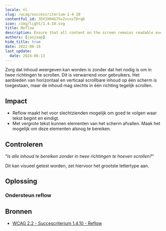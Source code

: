 ```yaml
---
locale: nl
slug: /wcag/succescriterium-1-4-10
contentful_id: 35V3XH4G75vZvcnsTDrqD
icon: /img/light/1.4.10.svg
title: Reflow
description: Ensure that all content on the screen remains readable even with the largest font.
authors: [janjaap]
hide_title: true
date: 2022-06-16
last_update:
  date: 2024-06-13
---
```


<Hero
  title="Reflow"
  image="/img/light/1.4.10.svg"
  alt="WCAG 1.4.10 icon"
  prefix="Success Criterion 1.4.10"
  suffix="Level AA"
/>

Zorg dat inhoud weergeven kan worden is zonder dat het nodig is om in twee richtingen te scrollen. Dit is verwarrend voor gebruikers. Het aanbieden van horizontaal en verticaal scrollbare inhoud op één scherm is toegestaan, maar de inhoud mag slechts in één richting tegelijk scrollen.

## Impact

- Reflow maakt het voor slechtzienden mogelijk om goed te volgen waar tekst begint en eindigt.
- Met vergrote tekst kunnen elementen van het scherm afvallen. Maak het mogelijk om deze elementen alsnog te bereiken.

## Controleren

“*Is alle inhoud te bereiken zonder in twee richtingen te hoeven scrollen?*“

Dit kan visueel getest worden, zet hiervoor het grootste lettertype aan.

## Oplossing

### Ondersteun reflow

<CodeSample id="screen-reflow" locale="nl"/>

## Bronnen

- [WCAG 2.2 - Succescriterium 1.4.10 - Reflow](https://www.w3.org/Translations/WCAG22-nl/#reflow)
